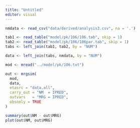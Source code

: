 ```yaml
---
title: "Untitled"
editor: visual
---
```




```r
nmdata <- read_csv("data/derived/analysis3.csv", na = '.')
```

```r
tab1 <- read_table("model/pk/106/106.tab", skip = 1)
tab2 <- read_table("model/pk/106/106par.tab", skip = 1)
tabs <- left_join(tab1, tab2, by = "NUM")
```

```r
data <- left_join(tabs, nmdata, by = "NUM")
```

```r
mod <- mread("../model/pk/106.txt")

out <- mrgsim(
  mod, 
  data, 
  etasrc = "data.all", 
  carry_out = "NM  = IPRED", 
  outvars   = "MRG = IPRED", 
  obsonly = TRUE
)

summary(out$NM - out$MRG)
plot(out$NM, out$MRG)
```















